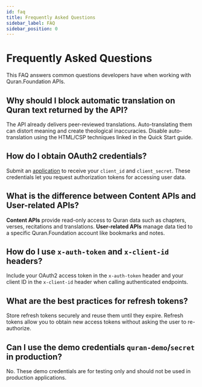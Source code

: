 ```yaml
---
id: faq
title: Frequently Asked Questions
sidebar_label: FAQ
sidebar_position: 0
---
```


# Frequently Asked Questions

This FAQ answers common questions developers have when working with Quran.Foundation APIs.

## Why should I block automatic translation on Quran text returned by the API?

The API already delivers peer-reviewed translations. Auto-translating them can distort meaning and create theological inaccuracies. Disable auto-translation using the HTML/CSP techniques linked in the Quick Start guide.

## How do I obtain OAuth2 credentials?

Submit an [application](/request-access) to receive your `client_id` and `client_secret`. These credentials let you request authorization tokens for accessing user data.

## What is the difference between Content APIs and User-related APIs?

**Content APIs** provide read-only access to Quran data such as chapters, verses, recitations and translations. **User-related APIs** manage data tied to a specific Quran.Foundation account like bookmarks and notes.

## How do I use `x-auth-token` and `x-client-id` headers?

Include your OAuth2 access token in the `x-auth-token` header and your client ID in the `x-client-id` header when calling authenticated endpoints.

## What are the best practices for refresh tokens?

Store refresh tokens securely and reuse them until they expire. Refresh tokens allow you to obtain new access tokens without asking the user to re-authorize.

## Can I use the demo credentials `quran-demo`/`secret` in production?

No. These demo credentials are for testing only and should not be used in production applications.
